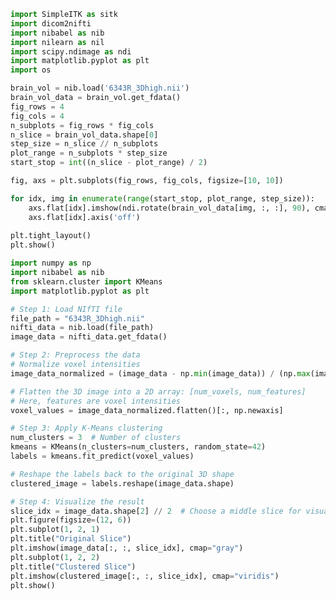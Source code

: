 
```python
import SimpleITK as sitk
import dicom2nifti
import nibabel as nib
import nilearn as nil
import scipy.ndimage as ndi
import matplotlib.pyplot as plt
import os
```


```python
brain_vol = nib.load('6343R_3Dhigh.nii')
brain_vol_data = brain_vol.get_fdata()
fig_rows = 4
fig_cols = 4
n_subplots = fig_rows * fig_cols
n_slice = brain_vol_data.shape[0]
step_size = n_slice // n_subplots
plot_range = n_subplots * step_size
start_stop = int((n_slice - plot_range) / 2)

fig, axs = plt.subplots(fig_rows, fig_cols, figsize=[10, 10])

for idx, img in enumerate(range(start_stop, plot_range, step_size)):
    axs.flat[idx].imshow(ndi.rotate(brain_vol_data[img, :, :], 90), cmap='gray')
    axs.flat[idx].axis('off')
        
plt.tight_layout()
plt.show()
```



```python
import numpy as np
import nibabel as nib
from sklearn.cluster import KMeans
import matplotlib.pyplot as plt

# Step 1: Load NIfTI file
file_path = "6343R_3Dhigh.nii"
nifti_data = nib.load(file_path)
image_data = nifti_data.get_fdata()

# Step 2: Preprocess the data
# Normalize voxel intensities
image_data_normalized = (image_data - np.min(image_data)) / (np.max(image_data) - np.min(image_data))

# Flatten the 3D image into a 2D array: [num_voxels, num_features]
# Here, features are voxel intensities
voxel_values = image_data_normalized.flatten()[:, np.newaxis]

# Step 3: Apply K-Means clustering
num_clusters = 3  # Number of clusters
kmeans = KMeans(n_clusters=num_clusters, random_state=42)
labels = kmeans.fit_predict(voxel_values)

# Reshape the labels back to the original 3D shape
clustered_image = labels.reshape(image_data.shape)

# Step 4: Visualize the result
slice_idx = image_data.shape[2] // 2  # Choose a middle slice for visualization
plt.figure(figsize=(12, 6))
plt.subplot(1, 2, 1)
plt.title("Original Slice")
plt.imshow(image_data[:, :, slice_idx], cmap="gray")
plt.subplot(1, 2, 2)
plt.title("Clustered Slice")
plt.imshow(clustered_image[:, :, slice_idx], cmap="viridis")
plt.show()

```
